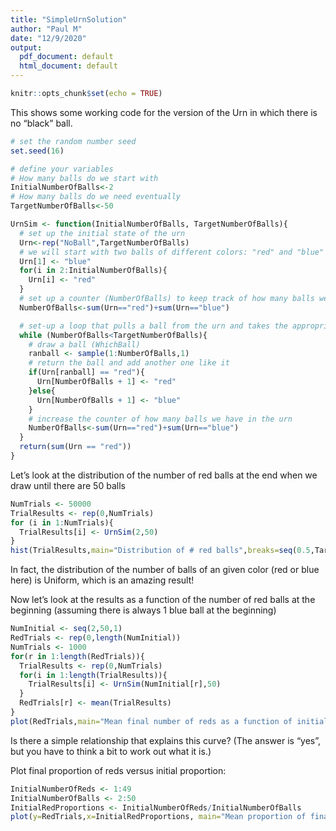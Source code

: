 ```yaml
---
title: "SimpleUrnSolution"
author: "Paul M"
date: "12/9/2020"
output:
  pdf_document: default
  html_document: default
---
```


```r
knitr::opts_chunk$set(echo = TRUE)
```


This shows some working code for the version of the Urn in which there is no "black" ball.

```r
# set the random number seed
set.seed(16)

# define your variables
# How many balls do we start with
InitialNumberOfBalls<-2
# How many balls do we need eventually
TargetNumberOfBalls<-50

UrnSim <- function(InitialNumberOfBalls, TargetNumberOfBalls){
  # set up the initial state of the urn
  Urn<-rep("NoBall",TargetNumberOfBalls)
  # we will start with two balls of different colors: "red" and "blue"
  Urn[1] <- "blue"
  for(i in 2:InitialNumberOfBalls){
    Urn[i] <- "red"
  }
  # set up a counter (NumberOfBalls) to keep track of how many balls we have
  NumberOfBalls<-sum(Urn=="red")+sum(Urn=="blue")

  # set-up a loop that pulls a ball from the urn and takes the appropriate action
  while (NumberOfBalls<TargetNumberOfBalls){
  	# draw a ball (WhichBall)
    ranball <- sample(1:NumberOfBalls,1)
  	# return the ball and add another one like it
    if(Urn[ranball] == "red"){
      Urn[NumberOfBalls + 1] <- "red"
    }else{
      Urn[NumberOfBalls + 1] <- "blue"
    }
  	# increase the counter of how many balls we have in the urn
    NumberOfBalls<-sum(Urn=="red")+sum(Urn=="blue")
  }
  return(sum(Urn == "red"))
}
```

Let's look at the distribution of the number of red balls at the end when we draw until
there are 50 balls
```r
NumTrials <- 50000
TrialResults <- rep(0,NumTrials)
for (i in 1:NumTrials){
  TrialResults[i] <- UrnSim(2,50)
}
hist(TrialResults,main="Distribution of # red balls",breaks=seq(0.5,TargetNumberOfBalls+0.5,1))
```

In fact, the distribution of the number of balls of an given color (red or blue here) is
Uniform, which is an amazing result!


Now let's look at the results as a function of the number of red balls at the beginning 
(assuming there is always 1 blue ball at the beginning)
```r
NumInitial <- seq(2,50,1)
RedTrials <- rep(0,length(NumInitial))
NumTrials <- 1000
for(r in 1:length(RedTrials)){
  TrialResults <- rep(0,NumTrials)
  for(i in 1:length(TrialResults)){
    TrialResults[i] <- UrnSim(NumInitial[r],50)
  }
  RedTrials[r] <- mean(TrialResults)
}
plot(RedTrials,main="Mean final number of reds as a function of initial number of reds")
```

Is there a simple relationship that explains this curve? 
(The answer is "yes", but you have to think a bit to work out what it is.)


Plot final proportion of reds versus initial  proportion:
```r
InitialNumberOfReds <- 1:49
InitialNumberOfBalls <- 2:50
InitialRedProportions <- InitialNumberOfReds/InitialNumberOfBalls
plot(y=RedTrials,x=InitialRedProportions, main="Mean proportion of final reds as a function of initial prop. of reds")
```

